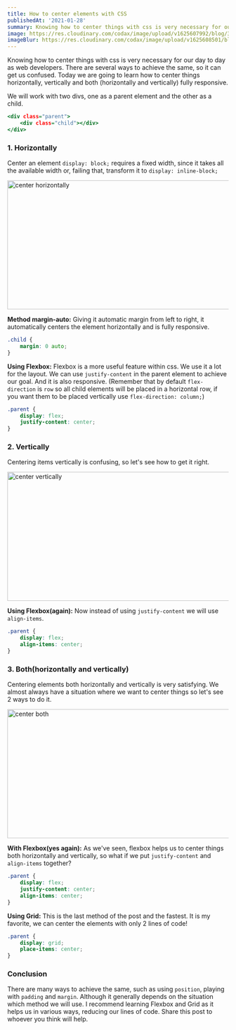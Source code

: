 ```yaml
---
title: How to center elements with CSS
publishedAt: '2021-01-28'
summary: Knowing how to center things with css is very necessary for our day to day as web developers. There are several ways to achieve the same, so it can get us confused. Today we are going to learn how to center things horizontally, vertically and both (horizontally and vertically) fully responsive.
image: https://res.cloudinary.com/codax/image/upload/v1625607992/blog/3/cover.png
imageBlur: https://res.cloudinary.com/codax/image/upload/v1625608501/blog/3/cover_blur.jpg
---
```


Knowing how to center things with css is very necessary for our day to day as web developers. There are several ways to achieve the same, so it can get us confused. Today we are going to learn how to center things horizontally, vertically and both (horizontally and vertically) fully responsive.

We will work with two divs, one as a parent element and the other as a child.

```html:index.html
<div class="parent">
	<div class="child"></div>
</div>
```

### 1. Horizontally

Center an element `display: block;` requires a fixed width, since it takes all the available width or, failing that, transform it to `display: inline-block;`

<Image
	src='https://res.cloudinary.com/codax/image/upload/v1616080807/blog/1/Center_horizontally_CSS.jpg'
	alt='center horizontally'
	height='293'
	width='880'
/>

**Method margin-auto:** Giving it automatic margin from left to right, it automatically
centers the element horizontally and is fully responsive.

```css
.child {
	margin: 0 auto;
}
```

**Using Flexbox:**
Flexbox is a more useful feature within css. We use it a lot for the layout. We can use `justify-content` in the parent element to achieve our goal. And it is also responsive. (Remember that by default `flex-direction` is `row` so all child elements will be placed in a horizontal row, if you want them to be placed vertically use `flex-direction: column;`)

```css
.parent {
	display: flex;
	justify-content: center;
}
```

### 2. Vertically

Centering items vertically is confusing, so let's see how to get it right.

<Image
	src='https://res.cloudinary.com/codax/image/upload/v1616080807/blog/1/Center_vertically_CSS.jpg'
	alt='center vertically'
	height='293'
	width='880'
/>

**Using Flexbox(again):** Now instead of using `justify-content` we will use `align-items`.

```css
.parent {
	display: flex;
	align-items: center;
}
```

### 3. Both(horizontally and vertically)

Centering elements both horizontally and vertically is very satisfying. We almost always have a situation where we want to center things so let's see 2 ways to do it.

<Image
	src='https://res.cloudinary.com/codax/image/upload/v1616080807/blog/1/center_both_css.jpg'
	alt='center both'
	height='293'
	width='880'
/>

**With Flexbox(yes again):** As we've seen, flexbox helps us to center things both
horizontally and vertically, so what if we put `justify-content` and `align-items`
together?

```css
.parent {
	display: flex;
	justify-content: center;
	align-items: center;
}
```

**Using Grid:**
This is the last method of the post and the fastest. It is my favorite, we can center the elements with only 2 lines of code!

```css
.parent {
	display: grid;
	place-items: center;
}
```

### Conclusion

There are many ways to achieve the same, such as using `position`, playing with `padding` and `margin`. Although it generally depends on the situation which method we will use. I recommend learning Flexbox and Grid as it helps us in various ways, reducing our lines of code. Share this post to whoever you think will help.
